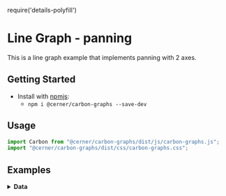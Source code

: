 require('details-polyfill')

# Line Graph - panning

This is a line graph example that implements panning with 2 axes.

## Getting Started

- Install with [npmjs](https://www.npmjs.com):
  - `npm i @cerner/carbon-graphs --save-dev`

## Usage
```js
import Carbon from "@cerner/carbon-graphs/dist/js/carbon-graphs.js";
import "@cerner/carbon-graphs/dist/css/carbon-graphs.css";
```

## Examples
<LineGraphPanning />

<details>
<summary style={{ fontSize: 24 }}>
<b>Data</b>
</summary>

### Graph Config object
<GraphConfig />

### Data object
<DataObject />
</details>
